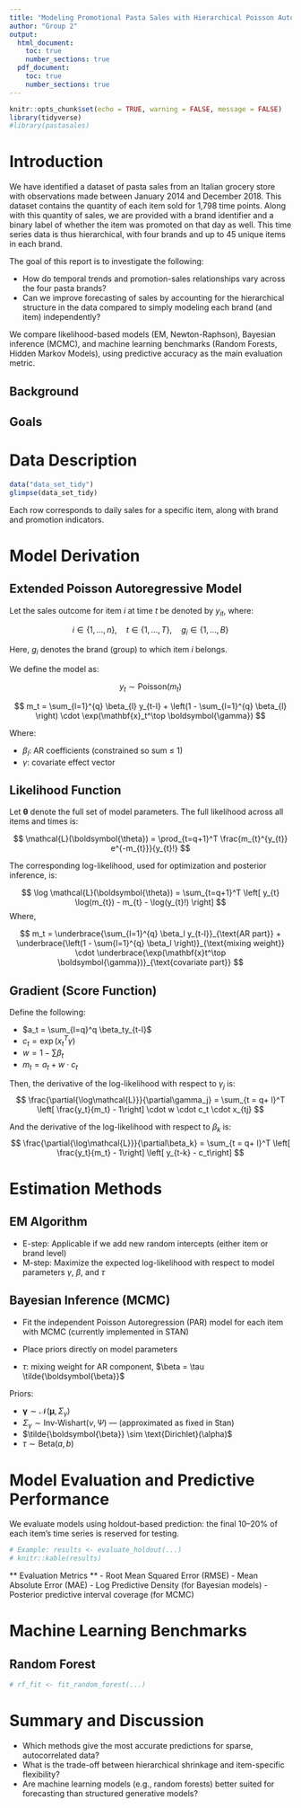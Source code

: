 ```yaml
---
title: "Modeling Promotional Pasta Sales with Hierarchical Poisson Autoregression"
author: "Group 2"
output: 
  html_document: 
    toc: true
    number_sections: true
  pdf_document: 
    toc: true
    number_sections: true
---
```


```r
knitr::opts_chunk$set(echo = TRUE, warning = FALSE, message = FALSE)
library(tidyverse)
#library(pastasales) 
```

# Introduction

We have identified a dataset of pasta sales from an Italian grocery store with observations made between January 2014 and December 2018. This dataset contains the quantity of each item sold for 1,798 time points. Along with this quantity of sales, we are provided with a brand identifier and a binary label of whether the item was promoted on that day as well. This time series data is thus hierarchical, with four brands and up to 45 unique items in each brand.

The goal of this report is to investigate the following:

-   How do temporal trends and promotion-sales relationships vary across the four pasta brands?
-   Can we improve forecasting of sales by accounting for the hierarchical structure in the data compared to simply modeling each brand (and item) independently?



We compare likelihood-based models (EM, Newton-Raphson), Bayesian inference (MCMC), and machine learning benchmarks (Random Forests, Hidden Markov Models), using predictive accuracy as the main evaluation metric.

## Background

## Goals

# Data Description

```r
data("data_set_tidy")
glimpse(data_set_tidy)
```

Each row corresponds to daily sales for a specific item, along with brand and promotion indicators.

# Model Derivation

## Extended Poisson Autoregressive Model

Let the sales outcome for item $i$ at time $t$ be denoted by $y_{it}$, where:

$$
i \in \{1,\ldots,n\}, \quad t \in \{1,\ldots,T\}, \quad g_i \in \{1,\ldots,B\}
$$

Here, $g_i$ denotes the brand (group) to which item $i$ belongs.

We define the model as:

$$
y_{t} \sim \text{Poisson}(m_{t})
$$

$$
m_t = \sum_{l=1}^{q} \beta_{l} y_{t-l} +
\left(1 - \sum_{l=1}^{q} \beta_{l} \right) \cdot \exp(\mathbf{x}_t^\top \boldsymbol{\gamma})
$$

Where:

-   $\beta_{l}$: AR coefficients (constrained so sum $\leq$ 1)
-   $\gamma$: covariate effect vector

## Likelihood Function

Let $\boldsymbol{\theta}$ denote the full set of model parameters. The full likelihood across all items and times is:

$$
\mathcal{L}(\boldsymbol{\theta}) =
\prod_{t=q+1}^T
\frac{m_{t}^{y_{t}} e^{-m_{t}}}{y_{t}!}
$$

The corresponding log-likelihood, used for optimization and posterior inference, is:

$$
\log \mathcal{L}(\boldsymbol{\theta}) =
\sum_{t=q+1}^T \left[
y_{t} \log(m_{t}) - m_{t} - \log(y_{t}!)
\right]
$$ Where,

$$
m_t = \underbrace{\sum_{l=1}^{q} \beta_l y_{t-l}}_{\text{AR part}} +
\underbrace{\left(1 - \sum{l=1}^{q} \beta_l \right)}_{\text{mixing weight}} \cdot
\underbrace{\exp(\mathbf{x}t^\top \boldsymbol{\gamma})}_{\text{covariate part}}
$$

## Gradient (Score Function)

Define the following:

-   $a_t = \sum_{l=q}^q \beta_ty_{t-l}$
-   $c_t = \exp(x_t^T\gamma)$
-   $w = 1 - \sum\beta_t$
-   $m_t = a_t + w \cdot c_t$

Then, the derivative of the log-likelihood with respect to $\gamma_j$ is: $$
\frac{\partial{\log\mathcal{L}}}{\partial\gamma_j} = \sum_{t = q+ l}^T \left[ \frac{y_t}{m_t} - 1\right] \cdot w \cdot c_t \cdot x_{tj}
$$

And the derivative of the log-likelihood with respect to $\beta_k$ is: $$
\frac{\partial{\log\mathcal{L}}}{\partial\beta_k} = \sum_{t = q+ l}^T \left[ \frac{y_t}{m_t} - 1\right] \left[ y_{t-k} - c_t\right]
$$

# Estimation Methods

## EM Algorithm

-   E-step: Applicable if we add new random intercepts (either item or brand level)
-   M-step: Maximize the expected log-likelihood with respect to model parameters $\gamma$, $\beta$, and $\tau$


## Bayesian Inference (MCMC)

-   Fit the independent Poisson Autoregression (PAR) model for each item with MCMC (currently implemented in STAN)

-   Place priors directly on model parameters

-   $\tau$: mixing weight for AR component, $\beta = \tau \tilde{\boldsymbol{\beta}}$

Priors:

-   $\boldsymbol{\gamma} \sim \mathcal{N}(\boldsymbol{\mu}, \Sigma_\gamma)$
-   $\Sigma_\gamma \sim \text{Inv-Wishart}(\nu, \Psi)$ — (approximated as fixed in Stan)
-   $\tilde{\boldsymbol{\beta}} \sim \text{Dirichlet}(\alpha)$
-   $\tau \sim \text{Beta}(a, b)$

# Model Evaluation and Predictive Performance

We evaluate models using holdout-based prediction: the final 10–20% of each item’s time series is reserved for testing.

```r
# Example: results <- evaluate_holdout(...)
# knitr::kable(results)
```

\*\* Evaluation Metrics \*\* - Root Mean Squared Error (RMSE) - Mean Absolute Error (MAE) - Log Predictive Density (for Bayesian models) - Posterior predictive interval coverage (for MCMC)

# Machine Learning Benchmarks

## Random Forest

```r
# rf_fit <- fit_random_forest(...)
```

# Summary and Discussion

-   Which methods give the most accurate predictions for sparse, autocorrelated data?
-   What is the trade-off between hierarchical shrinkage and item-specific flexibility?
-   Are machine learning models (e.g., random forests) better suited for forecasting than structured generative models?
